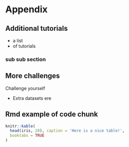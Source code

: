 # Appendix

## Additional tutorials

- a list
- of tutorials

### sub sub section

## More challenges

Challenge yourself 

- Extra datasets ere


## Rmd example of code chunk

```r
knitr::kable(
  head(iris, 20), caption = 'Here is a nice table!',
  booktabs = TRUE
)
```


<!--
Reference a figure by its code chunk label with the `fig:` prefix, e.g., see Figure \@ref(fig:nice-fig). Similarly, you can reference tables generated from `knitr::kable()`, e.g., see Table \@ref(tab:nice-tab).
-->

